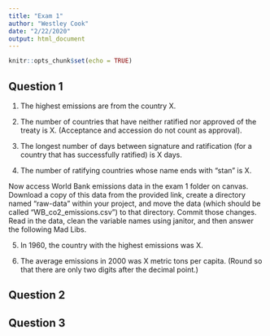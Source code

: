 ```yaml
---
title: "Exam 1"
author: "Westley Cook"
date: "2/22/2020"
output: html_document
---
```


```r
knitr::opts_chunk$set(echo = TRUE)
```

## Question 1

1. The highest emissions are from the country X.

2. The number of countries that have neither ratified nor approved of the treaty is X. (Acceptance and accession do not count as approval).

3. The longest number of days between signature and ratification (for a country that has successfully ratified) is X days.

4. The number of ratifying countries whose name ends with “stan” is X.

Now access World Bank emissions data in the exam 1 folder on canvas. Download a copy of this data from the provided link, create a directory named “raw-data” within your project, and move the data (which should be called “WB_co2_emissions.csv”) to that directory. Commit those changes. Read in the data, clean the variable names using janitor, and then answer the following Mad Libs.

5. In 1960, the country with the highest emissions was X.

6. The average emissions in 2000 was X metric tons per capita. (Round so that there are only two digits after the decimal point.)

## Question 2

## Question 3